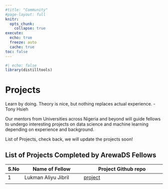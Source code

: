 ```yaml
---
#title: "Community"
#page-layout: full
knitr:
  opts_chunk: 
    collapse: true
execute: 
  echo: true
  freeze: auto
  cache: true  
toc: false
---
```


```r
#| echo: false
library(distilltools)
```

# [Projects]{.third-color}

Learn by doing. Theory is nice, but nothing replaces actual experience. -Tony Hsieh

Our mentors from Universities across Nigeria and beyond will guide fellows to undergo interesting projects on data science and machine learning depending on experience and background.


List of Projects, check back, we will update the projects soon!

## List of Projects Completed by ArewaDS Fellows

|S.No|Name of Fellow|Project Github repo|
|----|--------------|-------------------|
|  1  | Lukman Aliyu Jibril             | [project](https://github.com/lukmanaj)                  |
|    |              |                   |
